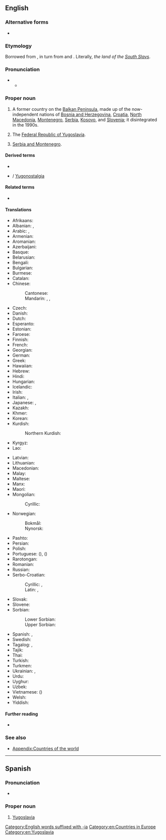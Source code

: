 ==English==

===Alternative forms===
* {{alter|en|Jugoslavia||common pre-WWII spelling}}

===Etymology===
Borrowed from {{bor|en|sh|Jugoslavija}}, in turn from {{m|sh|jug||south}} and {{m|sh|slavija||''[[Slavia]]'', the land of the [[Slav]]s}}. Literally, ''the land of the [[Wikipedia:South Slavs|South Slavs]]''.

===Pronunciation===
* {{IPA|en|/juːɡəˈslɑːvi.ə/}}
** {{audio|en|LL-Q1860 (eng)-Vealhurl-Yugoslavia.wav|Audio (UK)}}

===Proper noun===
{{en-proper noun}}

# {{senseid|en|Q36704}} {{lb|en|historical}} A former country on the [[Balkan Peninsula]], made up of the now-independent nations of [[Bosnia and Herzegovina]], [[Croatia]], [[North Macedonia]], [[Montenegro]], [[Serbia]], [[Kosovo]], and [[Slovenia]]; it disintegrated in the 1990s.
# The [[Federal Republic of Yugoslavia]].
# {{lb|en|nonstandard}} [[Serbia and Montenegro]].

====Derived terms====
* {{l|en|Yugosphere}}
* {{l|en|Yugo-nostalgia}} / [[Yugonostalgia]]

====Related terms====
* {{l|en|Yugoslav}}

====Translations====
{{trans-top|id=Q36704|former country in the Balkans}}
* Afrikaans: {{t|af|Joego-Slawië}}
* Albanian: {{t|sq|Jugosllavi|f}} {{qualifier|indedinite}}, {{t|sq|Jugosllavia}} {{qualifier|definite}}
* Arabic: {{t|ar|يُوغُسْلَافِيَا|f|tr=yūḡoslāviyā}}, {{t|ar|يُوجُوسْلَافِيَا|f|tr=yūgoslāviyā}}
* Armenian: {{t|hy|Հարավսլավիա}}
* Aromanian: {{t|rup|Iuguslavii|f}}
* Azerbaijani: {{t|az|Yuqoslaviya}}
* Basque: {{t+|eu|Jugoslavia}}
* Belarusian: {{t|be|Югасла́вія|f}}
* Bengali: {{t|bn|যুগোশ্লাভিয়া}}
* Bulgarian: {{t|bg|Югосла́вия|f}}
* Burmese: {{t|my|ယူဂိုဆလားဗီးယား}}
* Catalan: {{t|ca|Iugoslàvia|f}}
* Chinese:
*: Cantonese: {{t|yue|南斯拉夫|tr=naam4 si1 laai1 fu1}}
*: Mandarin: {{t+|cmn|南斯拉夫|tr=Nánsīlāfū}}, {{t|cmn|南聯盟}}, {{t|cmn|南联盟|tr=Nánliánméng}}
* Czech: {{t+|cs|Jugoslávie|f}}
* Danish: {{t|da|Jugoslavien}}
* Dutch: {{t+|nl|Joegoslavië|n}}
* Esperanto: {{t|eo|Jugoslavio}}
* Estonian: {{t|et|Jugoslaavia}}
* Faroese: {{t|fo|Jugoslavia}}
* Finnish: {{t+|fi|Jugoslavia}}
* French: {{t+|fr|Yougoslavie|f}}
* Georgian: {{t|ka|იუგოსლავია}}
* German: {{t+|de|Jugoslawien|n}}
* Greek: {{t+|el|Γιουγκοσλαβία|f}}
* Hawaiian: {{t|haw|Iugosolawia}}
* Hebrew: {{t|he|יוּגוֹסְלַבְיָה|f}}
* Hindi: {{t|hi|यूगोस्लाविया}}
* Hungarian: {{t+|hu|Jugoszlávia}}
* Icelandic: {{t|is|Júgóslavía|f}}
* Irish: {{t|ga|Iúgslaiv|f|alt=an Iúgslaiv}}
* Italian: {{t|it|Jugoslavia}}, {{t+|it|Iugoslavia|f}}
* Japanese: {{t|ja|ユーゴスラビア|tr=Yūgosurabia}}, {{t|ja|ユーゴスラヴィア|tr=Yūgosuravia}}
* Kazakh: {{t|kk|Югославия}}
* Khmer: {{t+|km|យូហ្គោស្លាវ}}
* Korean: {{t+|ko|^유고슬라비아}}
* Kurdish:
*: Northern Kurdish: {{t|kmr|Yûgoslavya}}
* Kyrgyz: {{t+|ky|Югославия}}
* Lao: {{t|lo|ຢູໂກສະລາເວັຍ}}
{{trans-mid}}
* Latvian: {{t|lv|Dienvidslāvija|f}}
* Lithuanian: {{t|lt|Jugoslavija|f}}
* Macedonian: {{t+|mk|Југославија|f}}
* Malay: {{t|ms|Yugoslavia}}
* Maltese: {{t|mt|Jugoslavja|f|alt=il-Jugoslavja}}
* Manx: {{t|gv|Yn [[Yugoslaavey]]}}
* Maori: {{t|mi|Ukorāwia}}
* Mongolian:
*: Cyrillic: {{t|mn|Югослав}}
* Norwegian:
*: Bokmål: {{t|nb|Jugoslavia}}
*: Nynorsk: {{t|nn|Jugoslavia}}
* Pashto: {{t|ps|يوګوسلاويا|f|tr=yugoslāwyã}}
* Persian: {{t|fa|یوگسلاوی|tr=yugoslâvi}}
* Polish: {{t+|pl|Jugosławia|f}}
* Portuguese: {{t+|pt|Jugoslávia|f}} ({{qualifier|Portugal}}), {{t+|pt|Iugoslávia|f}} ({{qualifier|Brazil}})
* Rarotongan: {{t|rar|Ūkotaravia}}
* Romanian: {{t|ro|Iugoslavia|f}}
* Russian: {{t+|ru|Югосла́вия|f}}
* Serbo-Croatian:
*: Cyrillic: {{t|sh|Југо̀сла̄вија|f}}, {{t|sh|Југосла̏вија|f}}
*: Latin: {{t+|sh|Jugòslāvija|f}}, {{t+|sh|Jugoslȁvija|f}}
* Slovak: {{t|sk|Juhoslávia|f}}
* Slovene: {{t+|sl|Jugoslávija|f}}
* Sorbian:
*: Lower Sorbian: {{t|dsb|Jugosłowjańska|f}}
*: Upper Sorbian: {{t|hsb|Juhosłowjanska|f}}
* Spanish: {{t+|es|Yugoslavia|f}}, {{t+|es|Yugoeslavia|f}}
* Swedish: {{t+|sv|Jugoslavien|n}}
* Tagalog: {{t|tl|Yugoslabya}}, {{t|tl|Hugoslabya}}
* Tajik: {{t+|tg|Югославия}}
* Thai: {{t|th|ยูโกสลาเวีย}}
* Turkish: {{t+|tr|Yugoslavya}}
* Turkmen: {{t|tk|Ýugoslawiýa}}
* Ukrainian: {{t|uk|Югосла́вія|f}}, {{t|uk|Юґосла́вія|f}}
* Urdu: {{t|ur|یوگوسلاویہ|m|tr=yūgoslāviyā}}
* Uyghur: {{t|ug|يۇگوسلاۋىيە}}
* Uzbek: {{t|uz|Yugoslaviya}}
* Vietnamese: {{t+|vi|Nam Tư}} ({{t|vi|南斯}})
* Welsh: {{t+|cy|Iwgoslafia}}
* Yiddish: {{t|yi|יוגאָסלאַוויע}}
{{trans-bottom}}

====Further reading====
* {{pedialite}}

===See also===
* [[Appendix:Countries of the world]]

[[Category:English words suffixed with -ia]]
[[Category:en:Countries in Europe]]
[[Category:en:Yugoslavia]]

----

==Spanish==

===Pronunciation===
{{es-IPA}}
* {{audio|es|LL-Q1321 (spa)-Rodelar-Yugoslavia.wav|Audio}}

===Proper noun===
{{es-proper noun|f}}

# [[#English|Yugoslavia]]